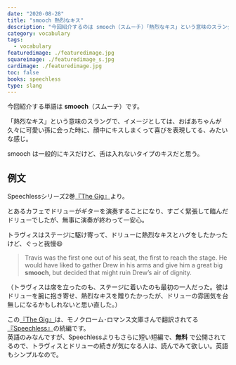 ```yaml
---
date: "2020-08-28"
title: "smooch 熱烈なキス"
description: "今回紹介するのは smooch（スムーチ）「熱烈なキス」という意味のスラングです。例文は、Speechlessシリーズ2巻『The Gig』より"
category: vocabulary
tags:
  - vocabulary
featuredimage: ./featuredimage.jpg
squareimage: ./featuredimage_s.jpg
cardimage: ./featuredimage.jpg
toc: false
books: speechless
type: slang
---
```



今回紹介する単語は __smooch__（スムーチ）です。  

「熱烈なキス」という意味のスラングで、イメージとしては、おばあちゃんが久々に可愛い孫に会った時に、顔中にキスしまくって喜びを表現してる、みたいな感じ。

smooch は一般的にキスだけど、舌は入れないタイプのキスだと思う。

## 例文

Speechlessシリーズ2巻[『The Gig』](https://amzn.to/31wQGKY)より。

とあるカフェでドリューがギターを演奏することになり、すごく緊張して臨んだドリューでしたが、無事に演奏が終わって一安心。

トラヴィスはステージに駆け寄って、ドリューに熱烈なキスとハグをしたかったけど、ぐっと我慢😆

<Blockquote book srcBook="theGig" lang="en">
Travis was the first one out of his seat, the first to reach the stage. He would have liked to gather Drew in his arms and give him a great big <strong>smooch</strong>, but decided that might ruin Drew’s air of dignity.
</Blockquote>

<p className="translation">（トラヴィスは席を立ったのも、ステージに着いたのも最初の一人だった。彼はドリューを腕に抱き寄せ、熱烈なキスを贈りたかったが、ドリューの雰囲気を台無しになるかもしれないと思い直した。）</p>

この[『The Gig』](https://amzn.to/31wQGKY)は、モノクローム･ロマンス文庫さんで翻訳されてる[『Speechless』](https://amzn.to/3a8sYat)の続編です。  
英語のみなんですが、Speechlessよりもさらに短い短編で、__無料__ で公開されてるので、トラヴィスとドリューの続きが気になる人は、読んでみて欲しい。英語もシンプルなので。

<VocabularyFooter book="theGig" />
